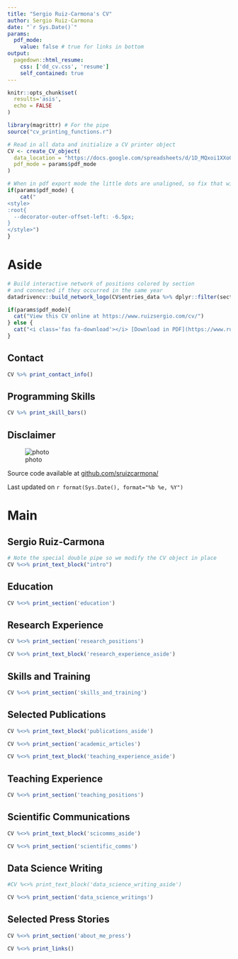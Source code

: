 ```yaml
---
title: "Sergio Ruiz-Carmona's CV"
author: Sergio Ruiz-Carmona
date: "`r Sys.Date()`"
params:
  pdf_mode:
    value: false # true for links in bottom
output:
  pagedown::html_resume:
    css: ['dd_cv.css', 'resume']
    self_contained: true
---
```


```r
knitr::opts_chunk$set(
  results='asis', 
  echo = FALSE
)

library(magrittr) # For the pipe
source("cv_printing_functions.r")

# Read in all data and initialize a CV printer object
CV <- create_CV_object(
  data_location = "https://docs.google.com/spreadsheets/d/1D_MQxoi1XXoQLWSI3mH1Qo6tkctnENAij0-d3BEohu0",  
  pdf_mode = params$pdf_mode
)

```


```r
# When in pdf export mode the little dots are unaligned, so fix that with some conditional CSS.
if(params$pdf_mode) {
    cat("
<style>
:root{
  --decorator-outer-offset-left: -6.5px;
}
</style>")
}
```


Aside
================================================================================

```r
# Build interactive network of positions colored by section
# and connected if they occurred in the same year
datadrivencv::build_network_logo(CV$entries_data %>% dplyr::filter(section != "N/A" & section != "skills_and_training"))
```


```r
if(params$pdf_mode){
  cat("View this CV online at https://www.ruizsergio.com/cv/")
} else {
  cat("<i class='fas fa-download'></i> [Download in PDF](https://www.ruizsergio.com/cv/ruizsergio_cv.pdf)")
}
```

Contact {#contact}
--------------------------------------------------------------------------------

```r
CV %>% print_contact_info()
```


Programming Skills {#skills}
--------------------------------------------------------------------------------

```r
CV %>% print_skill_bars()
```



Disclaimer {#disclaimer}
--------------------------------------------------------------------------------

<!-- Made with the R package [**pagedown**](https://github.com/rstudio/pagedown).  -->

![photo](img.jpg){#img .img}

Source code available at [github.com/sruizcarmona/](https://github.com/sruizcarmona)

Last updated on `r format(Sys.Date(), format="%b %e, %Y")`




Main
================================================================================

Sergio Ruiz-Carmona {#title}
--------------------------------------------------------------------------------

```r
# Note the special double pipe so we modify the CV object in place
CV %<>% print_text_block("intro") 
```


Education {data-icon=graduation-cap data-concise=true}
--------------------------------------------------------------------------------

```r
CV %<>% print_section('education')
```


Research Experience {data-icon=laptop}
--------------------------------------------------------------------------------

```r
CV %<>% print_section('research_positions')
```

::: aside 
```r
CV %<>% print_text_block('research_experience_aside') 
``` 
::: 

Skills and Training {data-icon=cogs}
--------------------------------------------------------------------------------

```r
CV %<>% print_section('skills_and_training')
```

Selected Publications {data-icon=book}
--------------------------------------------------------------------------------

::: aside 
```r
CV %<>% print_text_block('publications_aside') 
``` 
::: 

```r
CV %<>% print_section('academic_articles')
```

::: aside
```r
CV %<>% print_text_block('teaching_experience_aside')
```
:::

<!-- Industry Experience {data-icon=suitcase} -->
<!-- -------------------------------------------------------------------------------- -->

<!-- ::: aside -->
<!-- ```{r} -->
<!-- CV %<>% print_text_block('industry_experience_aside') -->
<!-- ``` -->
<!-- ::: -->

<!-- ```{r} -->
<!-- CV %<>% print_section('industry_positions') -->
<!-- ``` -->

<!-- These breaks just force a new page so section doesnt get cut off -->


Teaching Experience {data-icon=university}
--------------------------------------------------------------------------------


```r
CV %<>% print_section('teaching_positions')
```

Scientific Communications {data-icon=chalkboard-teacher}
--------------------------------------------------------------------------------

::: aside
```r
CV %<>% print_text_block('scicomms_aside')
```
:::

```r
CV %<>% print_section('scientific_comms')
```


Data Science Writing {data-icon=chart-line}
--------------------------------------------------------------------------------

::: aside
```r
#CV %<>% print_text_block('data_science_writing_aside')
```
:::

```r
CV %<>% print_section('data_science_writings')
```



Selected Press Stories {data-icon=newspaper}
--------------------------------------------------------------------------------

```r
CV %<>% print_section('about_me_press')
```


<!-- Selected Press (By)  {data-icon=newspaper} -->
<!-- -------------------------------------------------------------------------------- -->

<!-- ```{r} -->
<!-- CV %<>% print_section('by_me_press') -->
<!-- ``` -->






```r
CV %<>% print_links()
```


